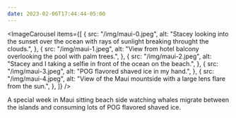 ```yaml
---
date: 2023-02-06T17:44:44-05:00
---
```


<ImageCarousel
  items={[
    {
      src: "/img/maui-0.jpeg",
      alt: "Stacey looking into the sunset over the ocean with rays of sunlight breaking throught the clouds.",
    },
    {
      src: "/img/maui-1.jpeg",
      alt: "View from hotel balcony overlooking the pool with palm trees.",
    },
    {
      src: "/img/maui-2.jpeg",
      alt: "Stacey and I taking a selfie in front of the ocean on the beach.",
    },
    {
      src: "/img/maui-3.jpeg",
      alt: "POG flavored shaved ice in my hand.",
    },
    {
      src: "/img/maui-4.jpeg",
      alt: "View of the Maui mountside with a large lens flare from the sun.",
    },
  ]}
/>

A special week in Maui sitting beach side watching whales migrate between the islands and consuming lots of POG flavored shaved ice.
